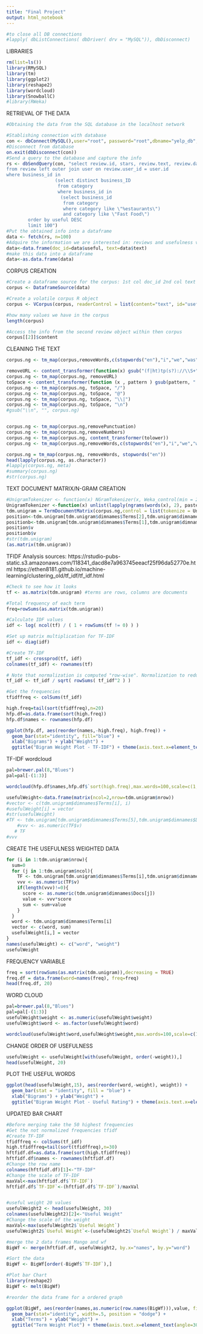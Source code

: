 ```yaml
---
title: "Final Project"
output: html_notebook
---
```



```r
#to close all DB connections
#lapply( dbListConnections( dbDriver( drv = "MySQL")), dbDisconnect)
```

LIBRARIES
```r
rm(list=ls())
library(RMySQL)
library(tm)
library(ggplot2)
library(reshape2)
library(wordcloud)
library(SnowballC)
#library(RWeka)
```


RETRIEVAL OF THE DATA
```r
#Obtaining the data from the SQL database in the localhost network

#Stablishing connection with database
con <- dbConnect(MySQL(),user="root", password="root",dbname="yelp_db", host="localhost")
#Disconnect from database
on.exit(dbDisconnect(con))
#Send a query to the database and capture the info
rs <- dbSendQuery(con, "select review.id, stars, review.text, review.date, review.useful, review.funny, review.cool, business_id, review.user_id, fans
from review left outer join user on review.user_id = user.id
where business_id in   
                  (select distinct business_ID  
                   from category  
                   where business_id in 
                   	(select business_id 
                   	 from category 
                   	 where category like \"%estaurants\")
                   	 and category like \"Fast Food\") 
        order by useful DESC
        limit 100")
#Put the obtained info into a dataframe
data <- fetch(rs, n=100)
#Adquire the information we are interested in: reviews and usefulness value
data<-data.frame(doc_id=data$useful, text=data$text)
#make this data into a dataframe
data<-as.data.frame(data)
```

CORPUS CREATION
```r
#Create a dataframe source for the corpus: 1st col doc_id 2nd col text
corpus <- DataframeSource(data)

#Create a volatile corpus R object
corpus <- VCorpus(corpus, readerControl = list(content="text", id="useful"))

#how many values we have in the corpus
length(corpus)

#Access the info from the second review object within then corpus
corpus[[2]]$content
```

CLEANING THE TEXT
```r
corpus.ng <- tm_map(corpus,removeWords,c(stopwords("en"),"i","we","was"))

removeURL <- content_transformer(function(x) gsub("(f|ht)tp(s?)://\\S+", "", x, perl=T))
corpus.ng <- tm_map(corpus.ng, removeURL)
toSpace <- content_transformer(function (x , pattern ) gsub(pattern, " ", x))
corpus.ng <- tm_map(corpus.ng, toSpace, "/")
corpus.ng <- tm_map(corpus.ng, toSpace, "@")
corpus.ng <- tm_map(corpus.ng, toSpace, "\\|")
corpus.ng <- tm_map(corpus.ng, toSpace, "\n")
#gsub("\\n", "", corpus.ng)


corpus.ng <- tm_map(corpus.ng,removePunctuation)
corpus.ng <- tm_map(corpus.ng,removeNumbers)
corpus.ng <- tm_map(corpus.ng, content_transformer(tolower))
corpus.ng <- tm_map(corpus.ng,removeWords,c(stopwords("en"),"i","we","was","were", "you", "see", "how", "each", "come", "back", "pretty", "when", "who", "your", "get", "because", "just", "gave", "going", "sure", "so", "what", "my", "have", "been", "yes", "s", "its", "can", "also", "food"))

corpus.ng = tm_map(corpus.ng, removeWords, stopwords("en")) 
head(lapply(corpus.ng, as.character))
#lapply(corpus.ng, meta)
#summary(corpus.ng)
#str(corpus.ng)
```


TEXT DOCUMENT MATRIX/N-GRAM CREATION
```r
#UnigramTokenizer <- function(x) NGramTokenizer(x, Weka_control(min = 2, max = 2))
UnigramTokenizer <-function(x) unlist(lapply(ngrams(words(x), 2), paste, collapse = " "), use.names = FALSE)
tdm.unigram = TermDocumentMatrix(corpus.ng,control = list(tokenize = UnigramTokenizer))
position<-tdm.unigram[tdm.unigram$dimnames$Terms[2],tdm.unigram$dimnames$Docs[5]]
positionb<-tdm.unigram[tdm.unigram$dimnames$Terms[1],tdm.unigram$dimnames$Docs[1]]
position$v
positionb$v
#str(tdm.unigram)
(as.matrix(tdm.unigram))
```

TFIDF Analysis
sources: https://rstudio-pubs-static.s3.amazonaws.com/118341_dacd8e7a963745eeacf25f96da52770e.html
https://ethen8181.github.io/machine-learning/clustering_old/tf_idf/tf_idf.html

```r
#Check to see how it looks
tf <- as.matrix(tdm.unigram) #terms are rows, columns are documents

#Total frequency of each term
freq=rowSums(as.matrix(tdm.unigram))

#Calculate IDF values
idf <- log( ncol(tf) / ( 1 + rowSums(tf != 0) ) ) 

#Set up matrix multiplication for TF-IDF
idf <- diag(idf)

#Create TF-IDF
tf_idf <- crossprod(tf, idf)
colnames(tf_idf) <- rownames(tf)

# Note that normalization is computed "row-wise". Normalization to reduce document length bias
tf_idf <- tf_idf / sqrt( rowSums( tf_idf^2 ) )

#Get the frequencies
tfidffreq <- colSums(tf_idf)

high.freq=tail(sort(tfidffreq),n=20)
hfp.df=as.data.frame(sort(high.freq))
hfp.df$names <- rownames(hfp.df) 

ggplot(hfp.df, aes(reorder(names,-high.freq), high.freq)) +
  geom_bar(stat="identity", fill="blue") + 
  xlab("Bigrams") + ylab("Weight") +
  ggtitle("Bigram Weight Plot - TF-IDF") + theme(axis.text.x=element_text(angle=30, hjust=1))

```
TF-IDF wordcloud
```r
pal=brewer.pal(8,"Blues")
pal=pal[-(1:3)]

wordcloud(hfp.df$names,hfp.df$`sort(high.freq),max.words=100,scale=c(1,.075),random.order = F, colors=pal)
```


```r
usefulWeight<-data.frame(matrix(ncol=2,nrow=tdm.unigram$nrow))
#vector <- c(tdm.unigram$dimnames$Terms[i], i)
#usefulWeight[i] = vector
#str(usefulWeight)
#TF <- tdm.unigram[tdm.unigram$dimnames$Terms[5],tdm.unigram$dimnames$Docs[10]]
    #vvv <- as.numeric(TF$v)
   # TF
#vvv
```


CREATE THE USEFULNESS WEIGHTED DATA
```r
for (i in 1:tdm.unigram$nrow){
  sum=0
  for (j in 1:tdm.unigram$ncol){
    TF <- tdm.unigram[tdm.unigram$dimnames$Terms[i],tdm.unigram$dimnames$Docs[j]]
    vvv <- as.numeric(TF$v)
    if(length(vvv)!=0){
      score <- as.numeric(tdm.unigram$dimnames$Docs[j])
      value <- vvv*score
      sum <- sum+value
    }
  }
  word <- tdm.unigram$dimnames$Terms[i]
  vector <- c(word, sum)
  usefulWeight[i,] = vector
}
names(usefulWeight) <- c("word", "weight")
usefulWeight

```

FREQUENCY VARIABLE
```r
freq = sort(rowSums(as.matrix(tdm.unigram)),decreasing = TRUE)
freq.df = data.frame(word=names(freq), freq=freq)
head(freq.df, 20)
```

WORD CLOUD
```r
pal=brewer.pal(8,"Blues")
pal=pal[-(1:3)]
usefulWeight$weight <- as.numeric(usefulWeight$weight)
usefulWeight$word <- as.factor(usefulWeight$word)

wordcloud(usefulWeight$word,usefulWeight$weight,max.words=100,scale=c(1,.075),random.order = F, colors=pal)
```

CHANGE ORDER OF USEFULNESS
```r
usefulWeight <- usefulWeight[with(usefulWeight, order(-weight)),]
head(usefulWeight, 20)
```

PLOT THE USEFUL WORDS
```r
ggplot(head(usefulWeight,15), aes(reorder(word,-weight), weight)) +
  geom_bar(stat = "identity", fill = "blue") +
  xlab("Bigrams") + ylab("Weight") +
  ggtitle("Bigram Weight Plot - Useful Rating") + theme(axis.text.x=element_text(angle=30, hjust=1))
```

UPDATED BAR CHART 
```r
#Before merging take the 50 highest frequencies
#Get the not normalized frequencies tfidf
#Create TF-IDF
tfidffreq <- colSums(tf_idf)
high.tfidffreq=tail(sort(tfidffreq),n=30)
hftfidf.df=as.data.frame(sort(high.tfidffreq))
hftfidf.df$names <- rownames(hftfidf.df) 
#Change the row name
colnames(hftfidf.df)[1]<-"TF-IDF"
#Change the scale of TF-IDF
maxVal<-max(hftfidf.df$`TF-IDF`)
hftfidf.df$`TF-IDF`<-(hftfidf.df$`TF-IDF`)/maxVal


#useful weight 20 values
usefulWeight2 <- head(usefulWeight, 30)
colnames(usefulWeight2)[2]<-"Useful Weight"
#Change the scale of the weight
maxVal<-max(usefulWeight2$`Useful Weight`)
usefulWeight2$`Useful Weight`<-(usefulWeight2$`Useful Weight`) / maxVal

#merge the 2 data frames Mango and wf
BigWf <- merge(hftfidf.df, usefulWeight2, by.x="names", by.y="word")

#Sort the data 
BigWf <- BigWf[order(-BigWf$`TF-IDF`),]

#Plot bar Chart
library(reshape2)
BigWf <- melt(BigWf)

#reorder the data frame for a ordered graph

ggplot(BigWf, aes(reorder(names,as.numeric(row.names(BigWf))),value, fill = variable)) +
  geom_bar(stat="identity", width=.5, position = "dodge") + 
  xlab("Terms") + ylab("Weight") +
  ggtitle("Term Weight Plot") + theme(axis.text.x=element_text(angle=30, hjust=1))

```






